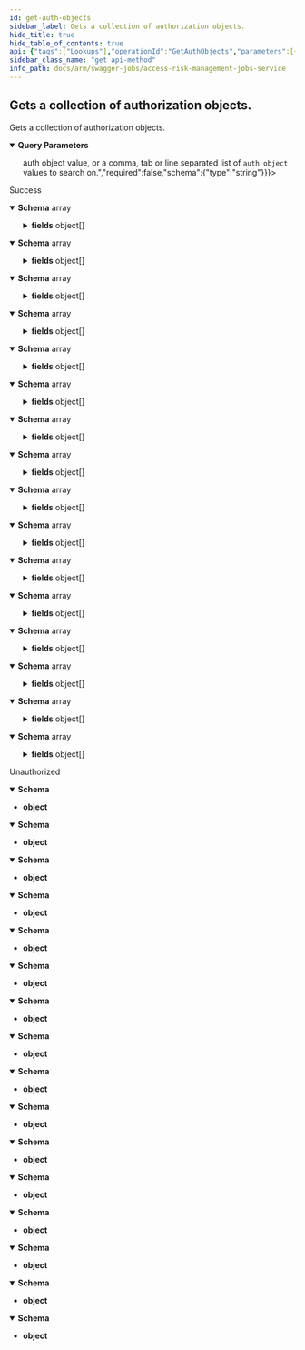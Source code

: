 ```yaml
---
id: get-auth-objects
sidebar_label: Gets a collection of authorization objects.
hide_title: true
hide_table_of_contents: true
api: {"tags":["Lookups"],"operationId":"GetAuthObjects","parameters":[{"name":"options","in":"query","description":"","required":false,"schema":{"type":"string"}},{"name":"search","in":"query","description":"Optional: A value to search the results on.","required":false,"schema":{"type":"string"}},{"name":"bulkSearch","in":"query","description":"Optional: A single <code>auth object</code> value, or a comma, tab or line separated list of <code>auth object</code> values to search on.","required":false,"schema":{"type":"string"}}],"responses":{"200":{"description":"Success","content":{"application/json;odata.metadata=minimal;odata.streaming=true":{"schema":{"uniqueItems":false,"type":"array","items":{"description":"Represents a TCode authorization object.","type":"object","properties":{"name":{"description":"The name of the TCode authorization object.","type":"string"},"fields":{"description":"A collection of TCode authorization fields.","uniqueItems":false,"type":"array","items":{"description":"Represents a TCode authorization object field.","type":"object","properties":{"name":{"description":"The name of the authorization object field.","type":"string"},"from":{"description":"The starting value of the authorization object field.","type":"string"},"to":{"description":"The ending value of the authorization object field.","type":"string"}}}}}}}},"application/json;odata.metadata=minimal;odata.streaming=false":{"schema":{"uniqueItems":false,"type":"array","items":{"description":"Represents a TCode authorization object.","type":"object","properties":{"name":{"description":"The name of the TCode authorization object.","type":"string"},"fields":{"description":"A collection of TCode authorization fields.","uniqueItems":false,"type":"array","items":{"description":"Represents a TCode authorization object field.","type":"object","properties":{"name":{"description":"The name of the authorization object field.","type":"string"},"from":{"description":"The starting value of the authorization object field.","type":"string"},"to":{"description":"The ending value of the authorization object field.","type":"string"}}}}}}}},"application/json;odata.metadata=minimal":{"schema":{"uniqueItems":false,"type":"array","items":{"description":"Represents a TCode authorization object.","type":"object","properties":{"name":{"description":"The name of the TCode authorization object.","type":"string"},"fields":{"description":"A collection of TCode authorization fields.","uniqueItems":false,"type":"array","items":{"description":"Represents a TCode authorization object field.","type":"object","properties":{"name":{"description":"The name of the authorization object field.","type":"string"},"from":{"description":"The starting value of the authorization object field.","type":"string"},"to":{"description":"The ending value of the authorization object field.","type":"string"}}}}}}}},"application/json;odata.metadata=full;odata.streaming=true":{"schema":{"uniqueItems":false,"type":"array","items":{"description":"Represents a TCode authorization object.","type":"object","properties":{"name":{"description":"The name of the TCode authorization object.","type":"string"},"fields":{"description":"A collection of TCode authorization fields.","uniqueItems":false,"type":"array","items":{"description":"Represents a TCode authorization object field.","type":"object","properties":{"name":{"description":"The name of the authorization object field.","type":"string"},"from":{"description":"The starting value of the authorization object field.","type":"string"},"to":{"description":"The ending value of the authorization object field.","type":"string"}}}}}}}},"application/json;odata.metadata=full;odata.streaming=false":{"schema":{"uniqueItems":false,"type":"array","items":{"description":"Represents a TCode authorization object.","type":"object","properties":{"name":{"description":"The name of the TCode authorization object.","type":"string"},"fields":{"description":"A collection of TCode authorization fields.","uniqueItems":false,"type":"array","items":{"description":"Represents a TCode authorization object field.","type":"object","properties":{"name":{"description":"The name of the authorization object field.","type":"string"},"from":{"description":"The starting value of the authorization object field.","type":"string"},"to":{"description":"The ending value of the authorization object field.","type":"string"}}}}}}}},"application/json;odata.metadata=full":{"schema":{"uniqueItems":false,"type":"array","items":{"description":"Represents a TCode authorization object.","type":"object","properties":{"name":{"description":"The name of the TCode authorization object.","type":"string"},"fields":{"description":"A collection of TCode authorization fields.","uniqueItems":false,"type":"array","items":{"description":"Represents a TCode authorization object field.","type":"object","properties":{"name":{"description":"The name of the authorization object field.","type":"string"},"from":{"description":"The starting value of the authorization object field.","type":"string"},"to":{"description":"The ending value of the authorization object field.","type":"string"}}}}}}}},"application/json;odata.metadata=none;odata.streaming=true":{"schema":{"uniqueItems":false,"type":"array","items":{"description":"Represents a TCode authorization object.","type":"object","properties":{"name":{"description":"The name of the TCode authorization object.","type":"string"},"fields":{"description":"A collection of TCode authorization fields.","uniqueItems":false,"type":"array","items":{"description":"Represents a TCode authorization object field.","type":"object","properties":{"name":{"description":"The name of the authorization object field.","type":"string"},"from":{"description":"The starting value of the authorization object field.","type":"string"},"to":{"description":"The ending value of the authorization object field.","type":"string"}}}}}}}},"application/json;odata.metadata=none;odata.streaming=false":{"schema":{"uniqueItems":false,"type":"array","items":{"description":"Represents a TCode authorization object.","type":"object","properties":{"name":{"description":"The name of the TCode authorization object.","type":"string"},"fields":{"description":"A collection of TCode authorization fields.","uniqueItems":false,"type":"array","items":{"description":"Represents a TCode authorization object field.","type":"object","properties":{"name":{"description":"The name of the authorization object field.","type":"string"},"from":{"description":"The starting value of the authorization object field.","type":"string"},"to":{"description":"The ending value of the authorization object field.","type":"string"}}}}}}}},"application/json;odata.metadata=none":{"schema":{"uniqueItems":false,"type":"array","items":{"description":"Represents a TCode authorization object.","type":"object","properties":{"name":{"description":"The name of the TCode authorization object.","type":"string"},"fields":{"description":"A collection of TCode authorization fields.","uniqueItems":false,"type":"array","items":{"description":"Represents a TCode authorization object field.","type":"object","properties":{"name":{"description":"The name of the authorization object field.","type":"string"},"from":{"description":"The starting value of the authorization object field.","type":"string"},"to":{"description":"The ending value of the authorization object field.","type":"string"}}}}}}}},"application/json;odata.streaming=true":{"schema":{"uniqueItems":false,"type":"array","items":{"description":"Represents a TCode authorization object.","type":"object","properties":{"name":{"description":"The name of the TCode authorization object.","type":"string"},"fields":{"description":"A collection of TCode authorization fields.","uniqueItems":false,"type":"array","items":{"description":"Represents a TCode authorization object field.","type":"object","properties":{"name":{"description":"The name of the authorization object field.","type":"string"},"from":{"description":"The starting value of the authorization object field.","type":"string"},"to":{"description":"The ending value of the authorization object field.","type":"string"}}}}}}}},"application/json;odata.streaming=false":{"schema":{"uniqueItems":false,"type":"array","items":{"description":"Represents a TCode authorization object.","type":"object","properties":{"name":{"description":"The name of the TCode authorization object.","type":"string"},"fields":{"description":"A collection of TCode authorization fields.","uniqueItems":false,"type":"array","items":{"description":"Represents a TCode authorization object field.","type":"object","properties":{"name":{"description":"The name of the authorization object field.","type":"string"},"from":{"description":"The starting value of the authorization object field.","type":"string"},"to":{"description":"The ending value of the authorization object field.","type":"string"}}}}}}}},"application/json":{"schema":{"uniqueItems":false,"type":"array","items":{"description":"Represents a TCode authorization object.","type":"object","properties":{"name":{"description":"The name of the TCode authorization object.","type":"string"},"fields":{"description":"A collection of TCode authorization fields.","uniqueItems":false,"type":"array","items":{"description":"Represents a TCode authorization object field.","type":"object","properties":{"name":{"description":"The name of the authorization object field.","type":"string"},"from":{"description":"The starting value of the authorization object field.","type":"string"},"to":{"description":"The ending value of the authorization object field.","type":"string"}}}}}}}},"application/xml":{"schema":{"uniqueItems":false,"type":"array","items":{"description":"Represents a TCode authorization object.","type":"object","properties":{"name":{"description":"The name of the TCode authorization object.","type":"string"},"fields":{"description":"A collection of TCode authorization fields.","uniqueItems":false,"type":"array","items":{"description":"Represents a TCode authorization object field.","type":"object","properties":{"name":{"description":"The name of the authorization object field.","type":"string"},"from":{"description":"The starting value of the authorization object field.","type":"string"},"to":{"description":"The ending value of the authorization object field.","type":"string"}}}}}}}},"application/prs.odatatestxx-odata":{"schema":{"uniqueItems":false,"type":"array","items":{"description":"Represents a TCode authorization object.","type":"object","properties":{"name":{"description":"The name of the TCode authorization object.","type":"string"},"fields":{"description":"A collection of TCode authorization fields.","uniqueItems":false,"type":"array","items":{"description":"Represents a TCode authorization object field.","type":"object","properties":{"name":{"description":"The name of the authorization object field.","type":"string"},"from":{"description":"The starting value of the authorization object field.","type":"string"},"to":{"description":"The ending value of the authorization object field.","type":"string"}}}}}}}},"text/plain":{"schema":{"uniqueItems":false,"type":"array","items":{"description":"Represents a TCode authorization object.","type":"object","properties":{"name":{"description":"The name of the TCode authorization object.","type":"string"},"fields":{"description":"A collection of TCode authorization fields.","uniqueItems":false,"type":"array","items":{"description":"Represents a TCode authorization object field.","type":"object","properties":{"name":{"description":"The name of the authorization object field.","type":"string"},"from":{"description":"The starting value of the authorization object field.","type":"string"},"to":{"description":"The ending value of the authorization object field.","type":"string"}}}}}}}},"text/json":{"schema":{"uniqueItems":false,"type":"array","items":{"description":"Represents a TCode authorization object.","type":"object","properties":{"name":{"description":"The name of the TCode authorization object.","type":"string"},"fields":{"description":"A collection of TCode authorization fields.","uniqueItems":false,"type":"array","items":{"description":"Represents a TCode authorization object field.","type":"object","properties":{"name":{"description":"The name of the authorization object field.","type":"string"},"from":{"description":"The starting value of the authorization object field.","type":"string"},"to":{"description":"The ending value of the authorization object field.","type":"string"}}}}}}}}}},"401":{"description":"Unauthorized","content":{"application/json;odata.metadata=minimal;odata.streaming=true":{"schema":{"type":"object"}},"application/json;odata.metadata=minimal;odata.streaming=false":{"schema":{"type":"object"}},"application/json;odata.metadata=minimal":{"schema":{"type":"object"}},"application/json;odata.metadata=full;odata.streaming=true":{"schema":{"type":"object"}},"application/json;odata.metadata=full;odata.streaming=false":{"schema":{"type":"object"}},"application/json;odata.metadata=full":{"schema":{"type":"object"}},"application/json;odata.metadata=none;odata.streaming=true":{"schema":{"type":"object"}},"application/json;odata.metadata=none;odata.streaming=false":{"schema":{"type":"object"}},"application/json;odata.metadata=none":{"schema":{"type":"object"}},"application/json;odata.streaming=true":{"schema":{"type":"object"}},"application/json;odata.streaming=false":{"schema":{"type":"object"}},"application/json":{"schema":{"type":"object"}},"application/xml":{"schema":{"type":"object"}},"application/prs.odatatestxx-odata":{"schema":{"type":"object"}},"text/plain":{"schema":{"type":"object"}},"text/json":{"schema":{"type":"object"}}}}},"description":"Gets a collection of authorization objects.","method":"get","path":"/api/lookups/authObjects","info":{"version":"1.0","title":"Access Risk Management Jobs Service"},"postman":{"name":"Gets a collection of authorization objects.","description":{"type":"text/plain"},"url":{"path":["api","lookups","authObjects"],"host":["{{baseUrl}}"],"query":[{"disabled":false,"key":"options","value":""},{"disabled":false,"description":{"content":"Optional: A value to search the results on.","type":"text/plain"},"key":"search","value":""},{"disabled":false,"description":{"content":"Optional: A single <code>auth object</code> value, or a comma, tab or line separated list of <code>auth object</code> values to search on.","type":"text/plain"},"key":"bulkSearch","value":""}],"variable":[]},"header":[{"key":"Accept","value":"application/json;odata.metadata=minimal;odata.streaming=true"}],"method":"GET"}}
sidebar_class_name: "get api-method"
info_path: docs/arm/swagger-jobs/access-risk-management-jobs-service
---
```



## Gets a collection of authorization objects.



Gets a collection of authorization objects.

<details style={{"marginBottom":"1rem"}} data-collapsed={false} open={true}><summary style={{}}><strong>Query Parameters</strong></summary><div><ul><ParamsItem className={"paramsItem"} param={{"name":"options","in":"query","description":"","required":false,"schema":{"type":"string"}}}></ParamsItem><ParamsItem className={"paramsItem"} param={{"name":"search","in":"query","description":"Optional: A value to search the results on.","required":false,"schema":{"type":"string"}}}></ParamsItem><ParamsItem className={"paramsItem"} param={{"name":"bulkSearch","in":"query","description":"Optional: A single <code>auth object</code> value, or a comma, tab or line separated list of <code>auth object</code> values to search on.","required":false,"schema":{"type":"string"}}}></ParamsItem></ul></div></details><div><ApiTabs><TabItem label={"200"} value={"200"}><div>

Success

</div><div><MimeTabs groupId={"mime-type"}><TabItem label={"application/json;odata.metadata=minimal;odata.streaming=true"} value={"application/json;odata.metadata=minimal;odata.streaming=true"}><SchemaTabs groupId={"schema-tabs"}><TabItem label={"Schema"} value={"Schema"}><details style={{}} data-collapsed={false} open={true}><summary style={{"textAlign":"left"}}><strong>Schema</strong><span style={{"opacity":"0.6"}}> array</span></summary><div style={{"textAlign":"left","marginLeft":"1rem"}}></div><ul style={{"marginLeft":"1rem"}}><SchemaItem collapsible={false} name={"name"} required={false} schemaDescription={"The name of the TCode authorization object."} schemaName={"string"} qualifierMessage={undefined} defaultValue={undefined}></SchemaItem><SchemaItem collapsible={true} className={"schemaItem"}><details style={{}}><summary style={{}}><strong>fields</strong><span style={{"opacity":"0.6"}}> object[]</span></summary><div style={{"marginLeft":"1rem"}}><div style={{"marginTop":".5rem","marginBottom":".5rem"}}>

A collection of TCode authorization fields.

</div><SchemaItem collapsible={false} name={"name"} required={false} schemaDescription={"The name of the authorization object field."} schemaName={"string"} qualifierMessage={undefined} defaultValue={undefined}></SchemaItem><SchemaItem collapsible={false} name={"from"} required={false} schemaDescription={"The starting value of the authorization object field."} schemaName={"string"} qualifierMessage={undefined} defaultValue={undefined}></SchemaItem><SchemaItem collapsible={false} name={"to"} required={false} schemaDescription={"The ending value of the authorization object field."} schemaName={"string"} qualifierMessage={undefined} defaultValue={undefined}></SchemaItem></div></details></SchemaItem></ul></details></TabItem></SchemaTabs></TabItem><TabItem label={"application/json;odata.metadata=minimal;odata.streaming=false"} value={"application/json;odata.metadata=minimal;odata.streaming=false"}><SchemaTabs groupId={"schema-tabs"}><TabItem label={"Schema"} value={"Schema"}><details style={{}} data-collapsed={false} open={true}><summary style={{"textAlign":"left"}}><strong>Schema</strong><span style={{"opacity":"0.6"}}> array</span></summary><div style={{"textAlign":"left","marginLeft":"1rem"}}></div><ul style={{"marginLeft":"1rem"}}><SchemaItem collapsible={false} name={"name"} required={false} schemaDescription={"The name of the TCode authorization object."} schemaName={"string"} qualifierMessage={undefined} defaultValue={undefined}></SchemaItem><SchemaItem collapsible={true} className={"schemaItem"}><details style={{}}><summary style={{}}><strong>fields</strong><span style={{"opacity":"0.6"}}> object[]</span></summary><div style={{"marginLeft":"1rem"}}><div style={{"marginTop":".5rem","marginBottom":".5rem"}}>

A collection of TCode authorization fields.

</div><SchemaItem collapsible={false} name={"name"} required={false} schemaDescription={"The name of the authorization object field."} schemaName={"string"} qualifierMessage={undefined} defaultValue={undefined}></SchemaItem><SchemaItem collapsible={false} name={"from"} required={false} schemaDescription={"The starting value of the authorization object field."} schemaName={"string"} qualifierMessage={undefined} defaultValue={undefined}></SchemaItem><SchemaItem collapsible={false} name={"to"} required={false} schemaDescription={"The ending value of the authorization object field."} schemaName={"string"} qualifierMessage={undefined} defaultValue={undefined}></SchemaItem></div></details></SchemaItem></ul></details></TabItem></SchemaTabs></TabItem><TabItem label={"application/json;odata.metadata=minimal"} value={"application/json;odata.metadata=minimal"}><SchemaTabs groupId={"schema-tabs"}><TabItem label={"Schema"} value={"Schema"}><details style={{}} data-collapsed={false} open={true}><summary style={{"textAlign":"left"}}><strong>Schema</strong><span style={{"opacity":"0.6"}}> array</span></summary><div style={{"textAlign":"left","marginLeft":"1rem"}}></div><ul style={{"marginLeft":"1rem"}}><SchemaItem collapsible={false} name={"name"} required={false} schemaDescription={"The name of the TCode authorization object."} schemaName={"string"} qualifierMessage={undefined} defaultValue={undefined}></SchemaItem><SchemaItem collapsible={true} className={"schemaItem"}><details style={{}}><summary style={{}}><strong>fields</strong><span style={{"opacity":"0.6"}}> object[]</span></summary><div style={{"marginLeft":"1rem"}}><div style={{"marginTop":".5rem","marginBottom":".5rem"}}>

A collection of TCode authorization fields.

</div><SchemaItem collapsible={false} name={"name"} required={false} schemaDescription={"The name of the authorization object field."} schemaName={"string"} qualifierMessage={undefined} defaultValue={undefined}></SchemaItem><SchemaItem collapsible={false} name={"from"} required={false} schemaDescription={"The starting value of the authorization object field."} schemaName={"string"} qualifierMessage={undefined} defaultValue={undefined}></SchemaItem><SchemaItem collapsible={false} name={"to"} required={false} schemaDescription={"The ending value of the authorization object field."} schemaName={"string"} qualifierMessage={undefined} defaultValue={undefined}></SchemaItem></div></details></SchemaItem></ul></details></TabItem></SchemaTabs></TabItem><TabItem label={"application/json;odata.metadata=full;odata.streaming=true"} value={"application/json;odata.metadata=full;odata.streaming=true"}><SchemaTabs groupId={"schema-tabs"}><TabItem label={"Schema"} value={"Schema"}><details style={{}} data-collapsed={false} open={true}><summary style={{"textAlign":"left"}}><strong>Schema</strong><span style={{"opacity":"0.6"}}> array</span></summary><div style={{"textAlign":"left","marginLeft":"1rem"}}></div><ul style={{"marginLeft":"1rem"}}><SchemaItem collapsible={false} name={"name"} required={false} schemaDescription={"The name of the TCode authorization object."} schemaName={"string"} qualifierMessage={undefined} defaultValue={undefined}></SchemaItem><SchemaItem collapsible={true} className={"schemaItem"}><details style={{}}><summary style={{}}><strong>fields</strong><span style={{"opacity":"0.6"}}> object[]</span></summary><div style={{"marginLeft":"1rem"}}><div style={{"marginTop":".5rem","marginBottom":".5rem"}}>

A collection of TCode authorization fields.

</div><SchemaItem collapsible={false} name={"name"} required={false} schemaDescription={"The name of the authorization object field."} schemaName={"string"} qualifierMessage={undefined} defaultValue={undefined}></SchemaItem><SchemaItem collapsible={false} name={"from"} required={false} schemaDescription={"The starting value of the authorization object field."} schemaName={"string"} qualifierMessage={undefined} defaultValue={undefined}></SchemaItem><SchemaItem collapsible={false} name={"to"} required={false} schemaDescription={"The ending value of the authorization object field."} schemaName={"string"} qualifierMessage={undefined} defaultValue={undefined}></SchemaItem></div></details></SchemaItem></ul></details></TabItem></SchemaTabs></TabItem><TabItem label={"application/json;odata.metadata=full;odata.streaming=false"} value={"application/json;odata.metadata=full;odata.streaming=false"}><SchemaTabs groupId={"schema-tabs"}><TabItem label={"Schema"} value={"Schema"}><details style={{}} data-collapsed={false} open={true}><summary style={{"textAlign":"left"}}><strong>Schema</strong><span style={{"opacity":"0.6"}}> array</span></summary><div style={{"textAlign":"left","marginLeft":"1rem"}}></div><ul style={{"marginLeft":"1rem"}}><SchemaItem collapsible={false} name={"name"} required={false} schemaDescription={"The name of the TCode authorization object."} schemaName={"string"} qualifierMessage={undefined} defaultValue={undefined}></SchemaItem><SchemaItem collapsible={true} className={"schemaItem"}><details style={{}}><summary style={{}}><strong>fields</strong><span style={{"opacity":"0.6"}}> object[]</span></summary><div style={{"marginLeft":"1rem"}}><div style={{"marginTop":".5rem","marginBottom":".5rem"}}>

A collection of TCode authorization fields.

</div><SchemaItem collapsible={false} name={"name"} required={false} schemaDescription={"The name of the authorization object field."} schemaName={"string"} qualifierMessage={undefined} defaultValue={undefined}></SchemaItem><SchemaItem collapsible={false} name={"from"} required={false} schemaDescription={"The starting value of the authorization object field."} schemaName={"string"} qualifierMessage={undefined} defaultValue={undefined}></SchemaItem><SchemaItem collapsible={false} name={"to"} required={false} schemaDescription={"The ending value of the authorization object field."} schemaName={"string"} qualifierMessage={undefined} defaultValue={undefined}></SchemaItem></div></details></SchemaItem></ul></details></TabItem></SchemaTabs></TabItem><TabItem label={"application/json;odata.metadata=full"} value={"application/json;odata.metadata=full"}><SchemaTabs groupId={"schema-tabs"}><TabItem label={"Schema"} value={"Schema"}><details style={{}} data-collapsed={false} open={true}><summary style={{"textAlign":"left"}}><strong>Schema</strong><span style={{"opacity":"0.6"}}> array</span></summary><div style={{"textAlign":"left","marginLeft":"1rem"}}></div><ul style={{"marginLeft":"1rem"}}><SchemaItem collapsible={false} name={"name"} required={false} schemaDescription={"The name of the TCode authorization object."} schemaName={"string"} qualifierMessage={undefined} defaultValue={undefined}></SchemaItem><SchemaItem collapsible={true} className={"schemaItem"}><details style={{}}><summary style={{}}><strong>fields</strong><span style={{"opacity":"0.6"}}> object[]</span></summary><div style={{"marginLeft":"1rem"}}><div style={{"marginTop":".5rem","marginBottom":".5rem"}}>

A collection of TCode authorization fields.

</div><SchemaItem collapsible={false} name={"name"} required={false} schemaDescription={"The name of the authorization object field."} schemaName={"string"} qualifierMessage={undefined} defaultValue={undefined}></SchemaItem><SchemaItem collapsible={false} name={"from"} required={false} schemaDescription={"The starting value of the authorization object field."} schemaName={"string"} qualifierMessage={undefined} defaultValue={undefined}></SchemaItem><SchemaItem collapsible={false} name={"to"} required={false} schemaDescription={"The ending value of the authorization object field."} schemaName={"string"} qualifierMessage={undefined} defaultValue={undefined}></SchemaItem></div></details></SchemaItem></ul></details></TabItem></SchemaTabs></TabItem><TabItem label={"application/json;odata.metadata=none;odata.streaming=true"} value={"application/json;odata.metadata=none;odata.streaming=true"}><SchemaTabs groupId={"schema-tabs"}><TabItem label={"Schema"} value={"Schema"}><details style={{}} data-collapsed={false} open={true}><summary style={{"textAlign":"left"}}><strong>Schema</strong><span style={{"opacity":"0.6"}}> array</span></summary><div style={{"textAlign":"left","marginLeft":"1rem"}}></div><ul style={{"marginLeft":"1rem"}}><SchemaItem collapsible={false} name={"name"} required={false} schemaDescription={"The name of the TCode authorization object."} schemaName={"string"} qualifierMessage={undefined} defaultValue={undefined}></SchemaItem><SchemaItem collapsible={true} className={"schemaItem"}><details style={{}}><summary style={{}}><strong>fields</strong><span style={{"opacity":"0.6"}}> object[]</span></summary><div style={{"marginLeft":"1rem"}}><div style={{"marginTop":".5rem","marginBottom":".5rem"}}>

A collection of TCode authorization fields.

</div><SchemaItem collapsible={false} name={"name"} required={false} schemaDescription={"The name of the authorization object field."} schemaName={"string"} qualifierMessage={undefined} defaultValue={undefined}></SchemaItem><SchemaItem collapsible={false} name={"from"} required={false} schemaDescription={"The starting value of the authorization object field."} schemaName={"string"} qualifierMessage={undefined} defaultValue={undefined}></SchemaItem><SchemaItem collapsible={false} name={"to"} required={false} schemaDescription={"The ending value of the authorization object field."} schemaName={"string"} qualifierMessage={undefined} defaultValue={undefined}></SchemaItem></div></details></SchemaItem></ul></details></TabItem></SchemaTabs></TabItem><TabItem label={"application/json;odata.metadata=none;odata.streaming=false"} value={"application/json;odata.metadata=none;odata.streaming=false"}><SchemaTabs groupId={"schema-tabs"}><TabItem label={"Schema"} value={"Schema"}><details style={{}} data-collapsed={false} open={true}><summary style={{"textAlign":"left"}}><strong>Schema</strong><span style={{"opacity":"0.6"}}> array</span></summary><div style={{"textAlign":"left","marginLeft":"1rem"}}></div><ul style={{"marginLeft":"1rem"}}><SchemaItem collapsible={false} name={"name"} required={false} schemaDescription={"The name of the TCode authorization object."} schemaName={"string"} qualifierMessage={undefined} defaultValue={undefined}></SchemaItem><SchemaItem collapsible={true} className={"schemaItem"}><details style={{}}><summary style={{}}><strong>fields</strong><span style={{"opacity":"0.6"}}> object[]</span></summary><div style={{"marginLeft":"1rem"}}><div style={{"marginTop":".5rem","marginBottom":".5rem"}}>

A collection of TCode authorization fields.

</div><SchemaItem collapsible={false} name={"name"} required={false} schemaDescription={"The name of the authorization object field."} schemaName={"string"} qualifierMessage={undefined} defaultValue={undefined}></SchemaItem><SchemaItem collapsible={false} name={"from"} required={false} schemaDescription={"The starting value of the authorization object field."} schemaName={"string"} qualifierMessage={undefined} defaultValue={undefined}></SchemaItem><SchemaItem collapsible={false} name={"to"} required={false} schemaDescription={"The ending value of the authorization object field."} schemaName={"string"} qualifierMessage={undefined} defaultValue={undefined}></SchemaItem></div></details></SchemaItem></ul></details></TabItem></SchemaTabs></TabItem><TabItem label={"application/json;odata.metadata=none"} value={"application/json;odata.metadata=none"}><SchemaTabs groupId={"schema-tabs"}><TabItem label={"Schema"} value={"Schema"}><details style={{}} data-collapsed={false} open={true}><summary style={{"textAlign":"left"}}><strong>Schema</strong><span style={{"opacity":"0.6"}}> array</span></summary><div style={{"textAlign":"left","marginLeft":"1rem"}}></div><ul style={{"marginLeft":"1rem"}}><SchemaItem collapsible={false} name={"name"} required={false} schemaDescription={"The name of the TCode authorization object."} schemaName={"string"} qualifierMessage={undefined} defaultValue={undefined}></SchemaItem><SchemaItem collapsible={true} className={"schemaItem"}><details style={{}}><summary style={{}}><strong>fields</strong><span style={{"opacity":"0.6"}}> object[]</span></summary><div style={{"marginLeft":"1rem"}}><div style={{"marginTop":".5rem","marginBottom":".5rem"}}>

A collection of TCode authorization fields.

</div><SchemaItem collapsible={false} name={"name"} required={false} schemaDescription={"The name of the authorization object field."} schemaName={"string"} qualifierMessage={undefined} defaultValue={undefined}></SchemaItem><SchemaItem collapsible={false} name={"from"} required={false} schemaDescription={"The starting value of the authorization object field."} schemaName={"string"} qualifierMessage={undefined} defaultValue={undefined}></SchemaItem><SchemaItem collapsible={false} name={"to"} required={false} schemaDescription={"The ending value of the authorization object field."} schemaName={"string"} qualifierMessage={undefined} defaultValue={undefined}></SchemaItem></div></details></SchemaItem></ul></details></TabItem></SchemaTabs></TabItem><TabItem label={"application/json;odata.streaming=true"} value={"application/json;odata.streaming=true"}><SchemaTabs groupId={"schema-tabs"}><TabItem label={"Schema"} value={"Schema"}><details style={{}} data-collapsed={false} open={true}><summary style={{"textAlign":"left"}}><strong>Schema</strong><span style={{"opacity":"0.6"}}> array</span></summary><div style={{"textAlign":"left","marginLeft":"1rem"}}></div><ul style={{"marginLeft":"1rem"}}><SchemaItem collapsible={false} name={"name"} required={false} schemaDescription={"The name of the TCode authorization object."} schemaName={"string"} qualifierMessage={undefined} defaultValue={undefined}></SchemaItem><SchemaItem collapsible={true} className={"schemaItem"}><details style={{}}><summary style={{}}><strong>fields</strong><span style={{"opacity":"0.6"}}> object[]</span></summary><div style={{"marginLeft":"1rem"}}><div style={{"marginTop":".5rem","marginBottom":".5rem"}}>

A collection of TCode authorization fields.

</div><SchemaItem collapsible={false} name={"name"} required={false} schemaDescription={"The name of the authorization object field."} schemaName={"string"} qualifierMessage={undefined} defaultValue={undefined}></SchemaItem><SchemaItem collapsible={false} name={"from"} required={false} schemaDescription={"The starting value of the authorization object field."} schemaName={"string"} qualifierMessage={undefined} defaultValue={undefined}></SchemaItem><SchemaItem collapsible={false} name={"to"} required={false} schemaDescription={"The ending value of the authorization object field."} schemaName={"string"} qualifierMessage={undefined} defaultValue={undefined}></SchemaItem></div></details></SchemaItem></ul></details></TabItem></SchemaTabs></TabItem><TabItem label={"application/json;odata.streaming=false"} value={"application/json;odata.streaming=false"}><SchemaTabs groupId={"schema-tabs"}><TabItem label={"Schema"} value={"Schema"}><details style={{}} data-collapsed={false} open={true}><summary style={{"textAlign":"left"}}><strong>Schema</strong><span style={{"opacity":"0.6"}}> array</span></summary><div style={{"textAlign":"left","marginLeft":"1rem"}}></div><ul style={{"marginLeft":"1rem"}}><SchemaItem collapsible={false} name={"name"} required={false} schemaDescription={"The name of the TCode authorization object."} schemaName={"string"} qualifierMessage={undefined} defaultValue={undefined}></SchemaItem><SchemaItem collapsible={true} className={"schemaItem"}><details style={{}}><summary style={{}}><strong>fields</strong><span style={{"opacity":"0.6"}}> object[]</span></summary><div style={{"marginLeft":"1rem"}}><div style={{"marginTop":".5rem","marginBottom":".5rem"}}>

A collection of TCode authorization fields.

</div><SchemaItem collapsible={false} name={"name"} required={false} schemaDescription={"The name of the authorization object field."} schemaName={"string"} qualifierMessage={undefined} defaultValue={undefined}></SchemaItem><SchemaItem collapsible={false} name={"from"} required={false} schemaDescription={"The starting value of the authorization object field."} schemaName={"string"} qualifierMessage={undefined} defaultValue={undefined}></SchemaItem><SchemaItem collapsible={false} name={"to"} required={false} schemaDescription={"The ending value of the authorization object field."} schemaName={"string"} qualifierMessage={undefined} defaultValue={undefined}></SchemaItem></div></details></SchemaItem></ul></details></TabItem></SchemaTabs></TabItem><TabItem label={"application/json"} value={"application/json"}><SchemaTabs groupId={"schema-tabs"}><TabItem label={"Schema"} value={"Schema"}><details style={{}} data-collapsed={false} open={true}><summary style={{"textAlign":"left"}}><strong>Schema</strong><span style={{"opacity":"0.6"}}> array</span></summary><div style={{"textAlign":"left","marginLeft":"1rem"}}></div><ul style={{"marginLeft":"1rem"}}><SchemaItem collapsible={false} name={"name"} required={false} schemaDescription={"The name of the TCode authorization object."} schemaName={"string"} qualifierMessage={undefined} defaultValue={undefined}></SchemaItem><SchemaItem collapsible={true} className={"schemaItem"}><details style={{}}><summary style={{}}><strong>fields</strong><span style={{"opacity":"0.6"}}> object[]</span></summary><div style={{"marginLeft":"1rem"}}><div style={{"marginTop":".5rem","marginBottom":".5rem"}}>

A collection of TCode authorization fields.

</div><SchemaItem collapsible={false} name={"name"} required={false} schemaDescription={"The name of the authorization object field."} schemaName={"string"} qualifierMessage={undefined} defaultValue={undefined}></SchemaItem><SchemaItem collapsible={false} name={"from"} required={false} schemaDescription={"The starting value of the authorization object field."} schemaName={"string"} qualifierMessage={undefined} defaultValue={undefined}></SchemaItem><SchemaItem collapsible={false} name={"to"} required={false} schemaDescription={"The ending value of the authorization object field."} schemaName={"string"} qualifierMessage={undefined} defaultValue={undefined}></SchemaItem></div></details></SchemaItem></ul></details></TabItem></SchemaTabs></TabItem><TabItem label={"application/xml"} value={"application/xml"}><SchemaTabs groupId={"schema-tabs"}><TabItem label={"Schema"} value={"Schema"}><details style={{}} data-collapsed={false} open={true}><summary style={{"textAlign":"left"}}><strong>Schema</strong><span style={{"opacity":"0.6"}}> array</span></summary><div style={{"textAlign":"left","marginLeft":"1rem"}}></div><ul style={{"marginLeft":"1rem"}}><SchemaItem collapsible={false} name={"name"} required={false} schemaDescription={"The name of the TCode authorization object."} schemaName={"string"} qualifierMessage={undefined} defaultValue={undefined}></SchemaItem><SchemaItem collapsible={true} className={"schemaItem"}><details style={{}}><summary style={{}}><strong>fields</strong><span style={{"opacity":"0.6"}}> object[]</span></summary><div style={{"marginLeft":"1rem"}}><div style={{"marginTop":".5rem","marginBottom":".5rem"}}>

A collection of TCode authorization fields.

</div><SchemaItem collapsible={false} name={"name"} required={false} schemaDescription={"The name of the authorization object field."} schemaName={"string"} qualifierMessage={undefined} defaultValue={undefined}></SchemaItem><SchemaItem collapsible={false} name={"from"} required={false} schemaDescription={"The starting value of the authorization object field."} schemaName={"string"} qualifierMessage={undefined} defaultValue={undefined}></SchemaItem><SchemaItem collapsible={false} name={"to"} required={false} schemaDescription={"The ending value of the authorization object field."} schemaName={"string"} qualifierMessage={undefined} defaultValue={undefined}></SchemaItem></div></details></SchemaItem></ul></details></TabItem></SchemaTabs></TabItem><TabItem label={"application/prs.odatatestxx-odata"} value={"application/prs.odatatestxx-odata"}><SchemaTabs groupId={"schema-tabs"}><TabItem label={"Schema"} value={"Schema"}><details style={{}} data-collapsed={false} open={true}><summary style={{"textAlign":"left"}}><strong>Schema</strong><span style={{"opacity":"0.6"}}> array</span></summary><div style={{"textAlign":"left","marginLeft":"1rem"}}></div><ul style={{"marginLeft":"1rem"}}><SchemaItem collapsible={false} name={"name"} required={false} schemaDescription={"The name of the TCode authorization object."} schemaName={"string"} qualifierMessage={undefined} defaultValue={undefined}></SchemaItem><SchemaItem collapsible={true} className={"schemaItem"}><details style={{}}><summary style={{}}><strong>fields</strong><span style={{"opacity":"0.6"}}> object[]</span></summary><div style={{"marginLeft":"1rem"}}><div style={{"marginTop":".5rem","marginBottom":".5rem"}}>

A collection of TCode authorization fields.

</div><SchemaItem collapsible={false} name={"name"} required={false} schemaDescription={"The name of the authorization object field."} schemaName={"string"} qualifierMessage={undefined} defaultValue={undefined}></SchemaItem><SchemaItem collapsible={false} name={"from"} required={false} schemaDescription={"The starting value of the authorization object field."} schemaName={"string"} qualifierMessage={undefined} defaultValue={undefined}></SchemaItem><SchemaItem collapsible={false} name={"to"} required={false} schemaDescription={"The ending value of the authorization object field."} schemaName={"string"} qualifierMessage={undefined} defaultValue={undefined}></SchemaItem></div></details></SchemaItem></ul></details></TabItem></SchemaTabs></TabItem><TabItem label={"text/plain"} value={"text/plain"}><SchemaTabs groupId={"schema-tabs"}><TabItem label={"Schema"} value={"Schema"}><details style={{}} data-collapsed={false} open={true}><summary style={{"textAlign":"left"}}><strong>Schema</strong><span style={{"opacity":"0.6"}}> array</span></summary><div style={{"textAlign":"left","marginLeft":"1rem"}}></div><ul style={{"marginLeft":"1rem"}}><SchemaItem collapsible={false} name={"name"} required={false} schemaDescription={"The name of the TCode authorization object."} schemaName={"string"} qualifierMessage={undefined} defaultValue={undefined}></SchemaItem><SchemaItem collapsible={true} className={"schemaItem"}><details style={{}}><summary style={{}}><strong>fields</strong><span style={{"opacity":"0.6"}}> object[]</span></summary><div style={{"marginLeft":"1rem"}}><div style={{"marginTop":".5rem","marginBottom":".5rem"}}>

A collection of TCode authorization fields.

</div><SchemaItem collapsible={false} name={"name"} required={false} schemaDescription={"The name of the authorization object field."} schemaName={"string"} qualifierMessage={undefined} defaultValue={undefined}></SchemaItem><SchemaItem collapsible={false} name={"from"} required={false} schemaDescription={"The starting value of the authorization object field."} schemaName={"string"} qualifierMessage={undefined} defaultValue={undefined}></SchemaItem><SchemaItem collapsible={false} name={"to"} required={false} schemaDescription={"The ending value of the authorization object field."} schemaName={"string"} qualifierMessage={undefined} defaultValue={undefined}></SchemaItem></div></details></SchemaItem></ul></details></TabItem></SchemaTabs></TabItem><TabItem label={"text/json"} value={"text/json"}><SchemaTabs groupId={"schema-tabs"}><TabItem label={"Schema"} value={"Schema"}><details style={{}} data-collapsed={false} open={true}><summary style={{"textAlign":"left"}}><strong>Schema</strong><span style={{"opacity":"0.6"}}> array</span></summary><div style={{"textAlign":"left","marginLeft":"1rem"}}></div><ul style={{"marginLeft":"1rem"}}><SchemaItem collapsible={false} name={"name"} required={false} schemaDescription={"The name of the TCode authorization object."} schemaName={"string"} qualifierMessage={undefined} defaultValue={undefined}></SchemaItem><SchemaItem collapsible={true} className={"schemaItem"}><details style={{}}><summary style={{}}><strong>fields</strong><span style={{"opacity":"0.6"}}> object[]</span></summary><div style={{"marginLeft":"1rem"}}><div style={{"marginTop":".5rem","marginBottom":".5rem"}}>

A collection of TCode authorization fields.

</div><SchemaItem collapsible={false} name={"name"} required={false} schemaDescription={"The name of the authorization object field."} schemaName={"string"} qualifierMessage={undefined} defaultValue={undefined}></SchemaItem><SchemaItem collapsible={false} name={"from"} required={false} schemaDescription={"The starting value of the authorization object field."} schemaName={"string"} qualifierMessage={undefined} defaultValue={undefined}></SchemaItem><SchemaItem collapsible={false} name={"to"} required={false} schemaDescription={"The ending value of the authorization object field."} schemaName={"string"} qualifierMessage={undefined} defaultValue={undefined}></SchemaItem></div></details></SchemaItem></ul></details></TabItem></SchemaTabs></TabItem></MimeTabs></div></TabItem><TabItem label={"401"} value={"401"}><div>

Unauthorized

</div><div><MimeTabs groupId={"mime-type"}><TabItem label={"application/json;odata.metadata=minimal;odata.streaming=true"} value={"application/json;odata.metadata=minimal;odata.streaming=true"}><SchemaTabs groupId={"schema-tabs"}><TabItem label={"Schema"} value={"Schema"}><details style={{}} data-collapsed={false} open={true}><summary style={{"textAlign":"left"}}><strong>Schema</strong></summary><div style={{"textAlign":"left","marginLeft":"1rem"}}></div><ul style={{"marginLeft":"1rem"}}><li><div><strong>object</strong></div></li></ul></details></TabItem></SchemaTabs></TabItem><TabItem label={"application/json;odata.metadata=minimal;odata.streaming=false"} value={"application/json;odata.metadata=minimal;odata.streaming=false"}><SchemaTabs groupId={"schema-tabs"}><TabItem label={"Schema"} value={"Schema"}><details style={{}} data-collapsed={false} open={true}><summary style={{"textAlign":"left"}}><strong>Schema</strong></summary><div style={{"textAlign":"left","marginLeft":"1rem"}}></div><ul style={{"marginLeft":"1rem"}}><li><div><strong>object</strong></div></li></ul></details></TabItem></SchemaTabs></TabItem><TabItem label={"application/json;odata.metadata=minimal"} value={"application/json;odata.metadata=minimal"}><SchemaTabs groupId={"schema-tabs"}><TabItem label={"Schema"} value={"Schema"}><details style={{}} data-collapsed={false} open={true}><summary style={{"textAlign":"left"}}><strong>Schema</strong></summary><div style={{"textAlign":"left","marginLeft":"1rem"}}></div><ul style={{"marginLeft":"1rem"}}><li><div><strong>object</strong></div></li></ul></details></TabItem></SchemaTabs></TabItem><TabItem label={"application/json;odata.metadata=full;odata.streaming=true"} value={"application/json;odata.metadata=full;odata.streaming=true"}><SchemaTabs groupId={"schema-tabs"}><TabItem label={"Schema"} value={"Schema"}><details style={{}} data-collapsed={false} open={true}><summary style={{"textAlign":"left"}}><strong>Schema</strong></summary><div style={{"textAlign":"left","marginLeft":"1rem"}}></div><ul style={{"marginLeft":"1rem"}}><li><div><strong>object</strong></div></li></ul></details></TabItem></SchemaTabs></TabItem><TabItem label={"application/json;odata.metadata=full;odata.streaming=false"} value={"application/json;odata.metadata=full;odata.streaming=false"}><SchemaTabs groupId={"schema-tabs"}><TabItem label={"Schema"} value={"Schema"}><details style={{}} data-collapsed={false} open={true}><summary style={{"textAlign":"left"}}><strong>Schema</strong></summary><div style={{"textAlign":"left","marginLeft":"1rem"}}></div><ul style={{"marginLeft":"1rem"}}><li><div><strong>object</strong></div></li></ul></details></TabItem></SchemaTabs></TabItem><TabItem label={"application/json;odata.metadata=full"} value={"application/json;odata.metadata=full"}><SchemaTabs groupId={"schema-tabs"}><TabItem label={"Schema"} value={"Schema"}><details style={{}} data-collapsed={false} open={true}><summary style={{"textAlign":"left"}}><strong>Schema</strong></summary><div style={{"textAlign":"left","marginLeft":"1rem"}}></div><ul style={{"marginLeft":"1rem"}}><li><div><strong>object</strong></div></li></ul></details></TabItem></SchemaTabs></TabItem><TabItem label={"application/json;odata.metadata=none;odata.streaming=true"} value={"application/json;odata.metadata=none;odata.streaming=true"}><SchemaTabs groupId={"schema-tabs"}><TabItem label={"Schema"} value={"Schema"}><details style={{}} data-collapsed={false} open={true}><summary style={{"textAlign":"left"}}><strong>Schema</strong></summary><div style={{"textAlign":"left","marginLeft":"1rem"}}></div><ul style={{"marginLeft":"1rem"}}><li><div><strong>object</strong></div></li></ul></details></TabItem></SchemaTabs></TabItem><TabItem label={"application/json;odata.metadata=none;odata.streaming=false"} value={"application/json;odata.metadata=none;odata.streaming=false"}><SchemaTabs groupId={"schema-tabs"}><TabItem label={"Schema"} value={"Schema"}><details style={{}} data-collapsed={false} open={true}><summary style={{"textAlign":"left"}}><strong>Schema</strong></summary><div style={{"textAlign":"left","marginLeft":"1rem"}}></div><ul style={{"marginLeft":"1rem"}}><li><div><strong>object</strong></div></li></ul></details></TabItem></SchemaTabs></TabItem><TabItem label={"application/json;odata.metadata=none"} value={"application/json;odata.metadata=none"}><SchemaTabs groupId={"schema-tabs"}><TabItem label={"Schema"} value={"Schema"}><details style={{}} data-collapsed={false} open={true}><summary style={{"textAlign":"left"}}><strong>Schema</strong></summary><div style={{"textAlign":"left","marginLeft":"1rem"}}></div><ul style={{"marginLeft":"1rem"}}><li><div><strong>object</strong></div></li></ul></details></TabItem></SchemaTabs></TabItem><TabItem label={"application/json;odata.streaming=true"} value={"application/json;odata.streaming=true"}><SchemaTabs groupId={"schema-tabs"}><TabItem label={"Schema"} value={"Schema"}><details style={{}} data-collapsed={false} open={true}><summary style={{"textAlign":"left"}}><strong>Schema</strong></summary><div style={{"textAlign":"left","marginLeft":"1rem"}}></div><ul style={{"marginLeft":"1rem"}}><li><div><strong>object</strong></div></li></ul></details></TabItem></SchemaTabs></TabItem><TabItem label={"application/json;odata.streaming=false"} value={"application/json;odata.streaming=false"}><SchemaTabs groupId={"schema-tabs"}><TabItem label={"Schema"} value={"Schema"}><details style={{}} data-collapsed={false} open={true}><summary style={{"textAlign":"left"}}><strong>Schema</strong></summary><div style={{"textAlign":"left","marginLeft":"1rem"}}></div><ul style={{"marginLeft":"1rem"}}><li><div><strong>object</strong></div></li></ul></details></TabItem></SchemaTabs></TabItem><TabItem label={"application/json"} value={"application/json"}><SchemaTabs groupId={"schema-tabs"}><TabItem label={"Schema"} value={"Schema"}><details style={{}} data-collapsed={false} open={true}><summary style={{"textAlign":"left"}}><strong>Schema</strong></summary><div style={{"textAlign":"left","marginLeft":"1rem"}}></div><ul style={{"marginLeft":"1rem"}}><li><div><strong>object</strong></div></li></ul></details></TabItem></SchemaTabs></TabItem><TabItem label={"application/xml"} value={"application/xml"}><SchemaTabs groupId={"schema-tabs"}><TabItem label={"Schema"} value={"Schema"}><details style={{}} data-collapsed={false} open={true}><summary style={{"textAlign":"left"}}><strong>Schema</strong></summary><div style={{"textAlign":"left","marginLeft":"1rem"}}></div><ul style={{"marginLeft":"1rem"}}><li><div><strong>object</strong></div></li></ul></details></TabItem></SchemaTabs></TabItem><TabItem label={"application/prs.odatatestxx-odata"} value={"application/prs.odatatestxx-odata"}><SchemaTabs groupId={"schema-tabs"}><TabItem label={"Schema"} value={"Schema"}><details style={{}} data-collapsed={false} open={true}><summary style={{"textAlign":"left"}}><strong>Schema</strong></summary><div style={{"textAlign":"left","marginLeft":"1rem"}}></div><ul style={{"marginLeft":"1rem"}}><li><div><strong>object</strong></div></li></ul></details></TabItem></SchemaTabs></TabItem><TabItem label={"text/plain"} value={"text/plain"}><SchemaTabs groupId={"schema-tabs"}><TabItem label={"Schema"} value={"Schema"}><details style={{}} data-collapsed={false} open={true}><summary style={{"textAlign":"left"}}><strong>Schema</strong></summary><div style={{"textAlign":"left","marginLeft":"1rem"}}></div><ul style={{"marginLeft":"1rem"}}><li><div><strong>object</strong></div></li></ul></details></TabItem></SchemaTabs></TabItem><TabItem label={"text/json"} value={"text/json"}><SchemaTabs groupId={"schema-tabs"}><TabItem label={"Schema"} value={"Schema"}><details style={{}} data-collapsed={false} open={true}><summary style={{"textAlign":"left"}}><strong>Schema</strong></summary><div style={{"textAlign":"left","marginLeft":"1rem"}}></div><ul style={{"marginLeft":"1rem"}}><li><div><strong>object</strong></div></li></ul></details></TabItem></SchemaTabs></TabItem></MimeTabs></div></TabItem></ApiTabs></div>
      